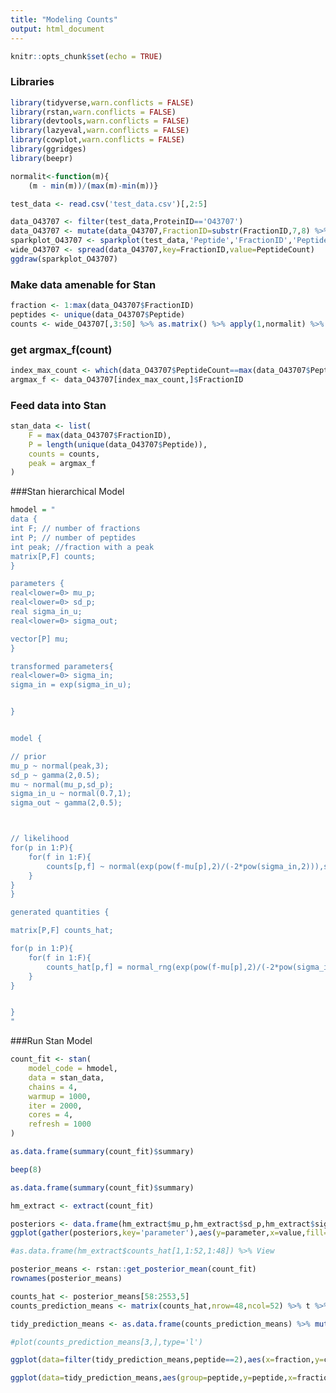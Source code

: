 ```yaml
---
title: "Modeling Counts"
output: html_document
---
```


```r
knitr::opts_chunk$set(echo = TRUE)
```

### Libraries


```r
library(tidyverse,warn.conflicts = FALSE)
library(rstan,warn.conflicts = FALSE)
library(devtools,warn.conflicts = FALSE)
library(lazyeval,warn.conflicts = FALSE)
library(cowplot,warn.conflicts = FALSE)
library(ggridges)
library(beepr)

normalit<-function(m){
    (m - min(m))/(max(m)-min(m))}
```


```r

test_data <- read.csv('test_data.csv')[,2:5]
```

```r
data_O43707 <- filter(test_data,ProteinID=='O43707')
data_O43707 <- mutate(data_O43707,FractionID=substr(FractionID,7,8) %>% as.numeric)
sparkplot_O43707 <- sparkplot(test_data,'Peptide','FractionID','PeptideCount',groupid = 'ProteinID',group_name='O43707')
wide_O43707 <- spread(data_O43707,key=FractionID,value=PeptideCount)
ggdraw(sparkplot_O43707)

```

### Make data amenable for Stan
```r
fraction <- 1:max(data_O43707$FractionID)
peptides <- unique(data_O43707$Peptide)
counts <- wide_O43707[,3:50] %>% as.matrix() %>% apply(1,normalit) %>% t #normalize
```



### get argmax_f(count)
```r
index_max_count <- which(data_O43707$PeptideCount==max(data_O43707$PeptideCount))
argmax_f <- data_O43707[index_max_count,]$FractionID

```


### Feed data into Stan 
```r
stan_data <- list(
    F = max(data_O43707$FractionID),
    P = length(unique(data_O43707$Peptide)),
    counts = counts,
    peak = argmax_f
)
```


###Stan hierarchical Model
```r
hmodel = "
data {
int F; // number of fractions
int P; // number of peptides
int peak; //fraction with a peak
matrix[P,F] counts;
}

parameters {
real<lower=0> mu_p;
real<lower=0> sd_p;
real sigma_in_u;
real<lower=0> sigma_out;

vector[P] mu;
}

transformed parameters{
real<lower=0> sigma_in;
sigma_in = exp(sigma_in_u);


}


model {

// prior
mu_p ~ normal(peak,3);
sd_p ~ gamma(2,0.5);
mu ~ normal(mu_p,sd_p);
sigma_in_u ~ normal(0.7,1);
sigma_out ~ gamma(2,0.5);



// likelihood
for(p in 1:P){
    for(f in 1:F){
        counts[p,f] ~ normal(exp(pow(f-mu[p],2)/(-2*pow(sigma_in,2))),sigma_out);
    }
}
}

generated quantities {

matrix[P,F] counts_hat;

for(p in 1:P){
    for(f in 1:F){
        counts_hat[p,f] = normal_rng(exp(pow(f-mu[p],2)/(-2*pow(sigma_in,2))),sigma_out);
    }
}


}
"
```

###Run Stan Model
```r
count_fit <- stan(
    model_code = hmodel,
    data = stan_data,
    chains = 4,
    warmup = 1000,
    iter = 2000,
    cores = 4,
    refresh = 1000
)

as.data.frame(summary(count_fit)$summary)

beep(8)
```

```r
as.data.frame(summary(count_fit)$summary)

hm_extract <- extract(count_fit)
```

```r
posteriors <- data.frame(hm_extract$mu_p,hm_extract$sd_p,hm_extract$sigma_in_u,hm_extract$sigma_in,hm_extract$sigma_out,hm_extract$mu) %>% setNames(c('mu_p','sd_p','sigma_in_u','sigma_in','sigma_out','mu'))
ggplot(gather(posteriors,key='parameter'),aes(y=parameter,x=value,fill=parameter,color=parameter)) + geom_density_ridges(scale=3,alpha=0.5) + scale_x_continuous(limits=c(min(posteriors),max(posteriors)))
```





```r
#as.data.frame(hm_extract$counts_hat[1,1:52,1:48]) %>% View

posterior_means <- rstan::get_posterior_mean(count_fit)
rownames(posterior_means)

counts_hat <- posterior_means[58:2553,5]
counts_prediction_means <- matrix(counts_hat,nrow=48,ncol=52) %>% t %>% apply(1,normalit) %>% t

tidy_prediction_means <- as.data.frame(counts_prediction_means) %>% mutate(peptide=1:52) %>% gather(key='fraction',value='count',-peptide,factor_key = TRUE) %>% mutate(fraction=substr(fraction,2,4) %>% as.numeric())

#plot(counts_prediction_means[3,],type='l')

ggplot(data=filter(tidy_prediction_means,peptide==2),aes(x=fraction,y=count)) + geom_line()

ggplot(data=tidy_prediction_means,aes(group=peptide,y=peptide,x=fraction,height=count)) + geom_ridgeline(scale=8,fill='grey',alpha=0.2,color=1)

```







